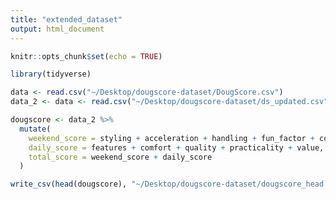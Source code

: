 ```yaml
---
title: "extended_dataset"
output: html_document
---
```


```r
knitr::opts_chunk$set(echo = TRUE)
```

```r
library(tidyverse)
```

```r
data <- read.csv("~/Desktop/dougscore-dataset/DougScore.csv")
data_2 <- data <- read.csv("~/Desktop/dougscore-dataset/ds_updated.csv")
```


```r
dougscore <- data_2 %>% 
  mutate(
    weekend_score = styling + acceleration + handling + fun_factor + cool_factor,
    daily_score = features + comfort + quality + practicality + value,
    total_score = weekend_score + daily_score
  )
```

```r
write_csv(head(dougscore), "~/Desktop/dougscore-dataset/dougscore_head.csv")
```


